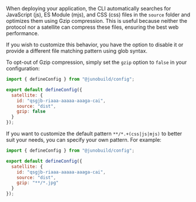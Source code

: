 When deploying your application, the CLI automatically searches for JavaScript (js), ES Module (mjs), and CSS (css) files in the `source` folder and optimizes them using Gzip compression. This is useful because neither the protocol nor a satellite can compress these files, ensuring the best web performance.

If you wish to customize this behavior, you have the option to disable it or provide a different file matching pattern using glob syntax.

To opt-out of Gzip compression, simply set the `gzip` option to `false` in your configuration:

```javascript
import { defineConfig } from "@junobuild/config";

export default defineConfig({
  satellite: {
    id: "qsgjb-riaaa-aaaaa-aaaga-cai",
    source: "dist",
    gzip: false
  }
});
```

If you want to customize the default pattern `**/*.+(css|js|mjs)` to better suit your needs, you can specify your own pattern. For example:

```javascript
import { defineConfig } from "@junobuild/config";

export default defineConfig({
  satellite: {
    id: "qsgjb-riaaa-aaaaa-aaaga-cai",
    source: "dist",
    gzip: "**/*.jpg"
  }
});
```
